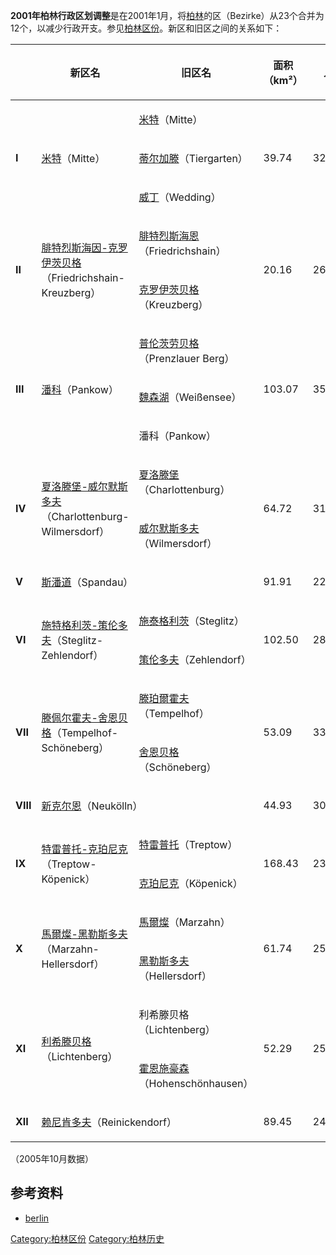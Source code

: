 {{noteTA
| 1 = zh-hans:克罗伊茨贝格;zh-hk:十字山;zh-tw:十字山;
}}
<!-- <div style="float: right;"> [[image:berlin.gif|image:berlin.gif]] 
</div> --> 
'''2001年柏林行政区划调整'''是在2001年1月，将[[柏林|柏林]]的区（Bezirke）从23个合并为12个，以减少行政开支。参见[[柏林区份|柏林区份]]。新区和旧区之间的关系如下：


{| class=wikitable style="clear:both"
|-----
!  
! 新区名
! 旧区名
! 面积（km²）
! 人口
|-----
| rowspan=3 | '''I''' 
| rowspan=3 | [[米特|米特]]（Mitte）
| [[米特_(米特區)|米特]]（Mitte）
| rowspan=3 | 39.74 
| rowspan=3 | 322,932
|-----
| [[蒂尔加滕|蒂尔加滕]]（Tiergarten）
|-----
| [[威丁|威丁]]（Wedding）
|-----
| rowspan=2 | '''II''' 
| rowspan=2 | [[腓特烈斯海因-克罗伊茨贝格|腓特烈斯海因-克罗伊茨贝格]]（Friedrichshain-Kreuzberg）
| [[腓特烈斯海恩|腓特烈斯海恩]]（Friedrichshain）
| rowspan=2 | 20.16 
| rowspan=2 | 261,266
|-----
| [[克罗伊茨贝格|克罗伊茨贝格]]（Kreuzberg）
|-----
| rowspan=3 | '''III''' 
| rowspan=3 | [[潘科|潘科]]（Pankow）
| [[普伦茨劳贝格|普伦茨劳贝格]]（Prenzlauer Berg）
| rowspan=3 | 103.07 
| rowspan=3 | 353,629
|-----
| [[魏森湖|魏森湖]]（Weißensee）
|-----
| 潘科（Pankow）
|-----
| rowspan=2 | '''IV''' 
| rowspan=2 | [[夏洛滕堡-威尔默斯多夫|夏洛滕堡-威尔默斯多夫]]（Charlottenburg-Wilmersdorf）
| [[夏洛滕堡|夏洛滕堡]]（Charlottenburg）
| rowspan=2 | 64.72 
| rowspan=2 | 315,479
|-----
| [[威尔默斯多夫|威尔默斯多夫]]（Wilmersdorf）
|-----
| '''V''' 
| colspan=2 | [[斯潘道|斯潘道]]（Spandau）
| 91.91 
| 225,283
|-----
| rowspan=2 | '''VI''' 
| rowspan=2 | [[施特格利茨-策伦多夫|施特格利茨-策伦多夫]]（Steglitz-Zehlendorf）
| [[施泰格利茨|施泰格利茨]]（Steglitz）
| rowspan=2 | 102.50 
| rowspan=2 | 288,928
|-----
| [[策伦多夫|策伦多夫]]（Zehlendorf）
|-----
| rowspan=2 | '''VII''' 
| rowspan=2 | [[滕佩尔霍夫-舍恩贝格|滕佩尔霍夫-舍恩贝格]]（Tempelhof-Schöneberg）
| [[滕珀爾霍夫|滕珀爾霍夫]]（Tempelhof）
| rowspan=2 | 53.09 
| rowspan=2 | 333,601
|-----
| [[舍恩贝格|舍恩贝格]]（Schöneberg）
|-----
| '''VIII''' 
| colspan=2 | [[新克尔恩|新克尔恩]]（Neukölln）
| 44.93 
| 305,915
|-----
| rowspan=2 | '''IX''' 
| rowspan=2 | [[特雷普托-克珀尼克|特雷普托-克珀尼克]]（Treptow-Köpenick）
| [[特雷普托|特雷普托]]（Treptow）
| rowspan=2 | 168.43 
| rowspan=2 | 235,313
|-----
| [[克珀尼克|克珀尼克]]（Köpenick）
|-----
| rowspan=2 | '''X''' 
| rowspan=2 | [[馬爾燦-黑勒斯多夫|馬爾燦-黑勒斯多夫]]（Marzahn-Hellersdorf）
| [[馬爾燦|馬爾燦]]（Marzahn）
| rowspan=2 | 61.74 
| rowspan=2 | 250,794
|-----
| [[黑勒斯多夫|黑勒斯多夫]]（Hellersdorf）
|-----
| rowspan=2 | '''XI''' 
| rowspan=2 | [[利希滕贝格|利希滕贝格]]（Lichtenberg）
| 利希滕贝格（Lichtenberg）
| rowspan=2 | 52.29 
| rowspan=2 | 258,773
|-----
| [[霍恩施豪森|霍恩施豪森]]（Hohenschönhausen）
|-----
| '''XII''' 
| colspan=2 | [[赖尼肯多夫|赖尼肯多夫]]（Reinickendorf）
| 89.45 
| 244,618
|}

（2005年10月数据）

== 参考资料 ==
* [https://web.archive.org/web/20051223194833/http://www.vdiest.nl/Europa/Germany/berlin.htm berlin]
<!-- {{Boroughs of Berlin}} -->

[[Category:柏林区份|Category:柏林区份]]
[[Category:柏林历史|Category:柏林历史]]